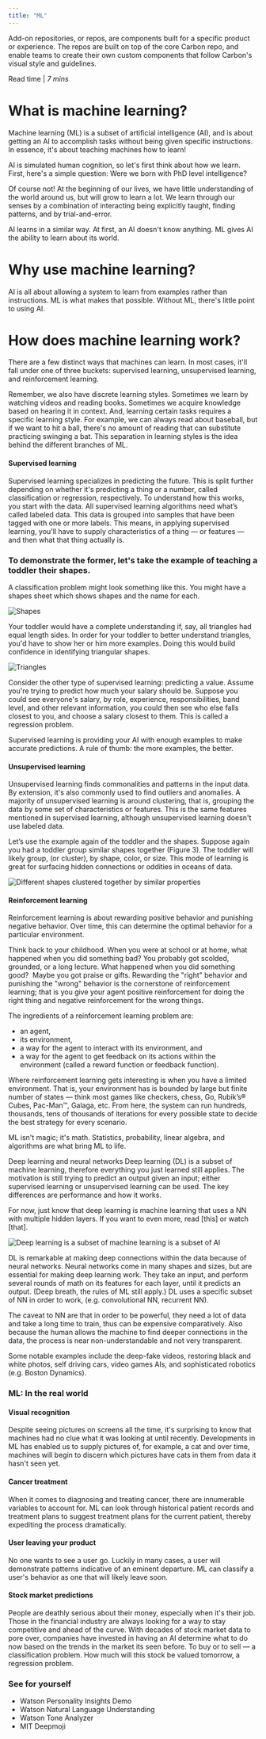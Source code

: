 ```yaml
---
title: "ML"
---
```



<PageDescription>
  Add-on repositories, or repos, are components built for a specific product or
  experience. The repos are built on top of the core Carbon repo, and enable
  teams to create their own custom components that follow Carbon's visual style
  and guidelines.
</PageDescription>

Read time | *7 mins*

# What is machine learning?

Machine learning (ML) is a subset of artificial intelligence (AI), and is about getting an AI to accomplish tasks without being given specific instructions. In essence, it's about teaching machines how to learn!

AI is simulated human cognition, so let's first think about how we learn. First, here's a simple question: Were we born with PhD level intelligence?

Of course not! At the beginning of our lives, we have little understanding of the world around us, but will grow to learn a lot. We learn through our senses by a combination of interacting being explicitly taught, finding patterns, and by trial-and-error. 

AI learns in a similar way. At first, an AI doesn't know anything. ML gives AI the ability to learn about its world.

# Why use machine learning?

AI is all about allowing a system to learn from examples rather than instructions. ML is what makes that possible. Without ML, there's little point to using AI.

# How does machine learning work?

There are a few distinct ways that machines can learn. In most cases, it'll fall under one of three buckets: supervised learning, unsupervised learning, and reinforcement learning. 

Remember, we also have discrete learning styles. Sometimes we learn by watching videos and reading books. Sometimes we acquire knowledge based on hearing it in context. And, learning certain tasks requires a specific learning style. For example, we can always read about baseball, but if we want to hit a ball, there's no amount of reading that can substitute practicing swinging a bat. This separation in learning styles is the idea behind the different branches of ML.

#### Supervised learning
Supervised learning specializes in predicting the future. This is split further depending on whether it's predicting a thing or a number, called classification or regression, respectively. To understand how this works, you start with the data. All supervised learning algorithms need what’s called labeled data. This data is grouped into samples that have been tagged with one or more labels. This means, in applying supervised learning, you'll have to supply characteristics of a thing — or features — and then what that thing actually is. 

### To demonstrate the former, let's take the example of teaching a toddler their shapes. 

A classification problem might look something like this. You might have a shapes sheet which shows shapes and the name for each. 

<Row>
<Column colLg={6}>

![Shapes](../../images/basics/ml/Image_1.png)

</Column>
</Row>

Your toddler would have a complete understanding if, say, all triangles had equal length sides. In order for your toddler to better understand triangles, you'd have to show her or him more examples. Doing this would build confidence in identifying triangular shapes.

<Row>
<Column colLg={6}>

![Triangles](../../images/basics/ml/Image_2.png)

</Column>
</Row>

Consider the other type of supervised learning: predicting a value. Assume you're trying to predict how much your salary should be. Suppose you could see everyone's salary, by role, experience, responsibilities, band level, and other relevant information, you could then see who else falls closest to you, and choose a salary closest to them. This is called a regression problem.

Supervised learning is providing your AI with enough examples to make accurate predictions. A rule of thumb: the more examples, the better. 

#### Unsupervised learning
Unsupervised learning finds commonalities and patterns in the input data. By extension, it's also commonly used to find outliers and anomalies. A majority of unsupervised learning is around clustering, that is, grouping the data by some set of characteristics or features. This is the same features mentioned in supervised learning, although unsupervised learning doesn't use labeled data.

Let’s use the example again of the toddler and the shapes. Suppose again you had a toddler group similar shapes together (Figure 3). The toddler will likely group, (or cluster), by shape, color, or size. This mode of learning is great for surfacing hidden connections or oddities in oceans of data.

<Row>
<Column colLg={12}>

![Different shapes clustered together by similar properties](../../images/basics/ml/Image_3.png)

</Column>
</Row>

#### Reinforcement learning
Reinforcement learning is about rewarding positive behavior and punishing negative behavior. Over time, this can determine the optimal behavior for a particular environment. 

Think back to your childhood. When you were at school or at home, what happened when you did something bad? You probably got scolded, grounded, or a long lecture. What happened when you did something good?  Maybe you got praise or gifts. Rewarding the "right" behavior and punishing the "wrong" behavior is the cornerstone of reinforcement learning; that is you give your agent positive reinforcement for doing the right thing and negative reinforcement for the wrong things. 

The ingredients of a reinforcement learning problem are: 
 - an agent, 
 - its environment, 
 - a way for the agent to interact with its environment, and 
 - a way for the agent to get feedback on its actions within the 	environment (called a reward function or feedback function).

Where reinforcement learning gets interesting is when you have a limited environment. That is, your environment has is bounded by large but finite number of states — think most games like checkers, chess, Go, Rubik’s® Cubes, Pac-Man™, Galaga, etc. From here, the system can run hundreds, thousands, tens of thousands of iterations for every possible state to decide the best strategy for every scenario. 

ML isn't magic; it's math. Statistics, probability, linear algebra, and algorithms are what bring ML to life.

Deep learning and neural networks
Deep learning (DL) is a subset of machine learning, therefore everything you just learned still applies. The motivation is still trying to predict an output given an input; either supervised learning or unsupervised learning can be used. The key differences are performance and how it works. 

For now, just know that deep learning is machine learning that uses a NN with multiple hidden layers. If you want to even more, read [this] or watch [that].

<Row>
<Column colLg={6}>

![Deep learning is a subset of machine learning is a subset of AI](../../images/basics/ml/Image_4.png)

</Column>
</Row>

DL is remarkable at making deep connections within the data because of neural networks. Neural networks come in many shapes and sizes, but are essential for making deep learning work. They take an input, and perform several rounds of math on its features for each layer, until it predicts an output. (Deep breath, the rules of ML still apply.) DL uses a specific subset of NN in order to work, (e.g. convolutional NN, recurrent NN).

The caveat to NN are that in order to be powerful, they need a lot of data and take a long time to train, thus can be expensive comparatively. Also because the human allows the machine to find deeper connections in the data, the process is near non-understandable and not very transparent.

Some notable examples include the deep-fake videos, restoring black and white photos, self driving cars, video games AIs, and sophisticated robotics (e.g. Boston Dynamics). 

### ML: In the real world 

#### Visual recognition 
Despite seeing pictures on screens all the time, it's surprising to know that machines had no clue what it was looking at until recently. Developments in ML has enabled us to supply pictures of, for example, a cat and over time, machines will begin to discern which pictures have cats in them from data it hasn't seen yet. 

#### Cancer treatment
When it comes to diagnosing and treating cancer, there are innumerable variables to account for. ML can look through historical patient records and treatment plans to suggest treatment plans for the current patient, thereby expediting the process dramatically.

#### User leaving your product
No one wants to see a user go. Luckily in many cases, a user will demonstrate patterns indicative of an eminent departure. ML can classify a user's behavior as one that will likely leave soon.

#### Stock market predictions
People are deathly serious about their money, especially when it's their job. Those in the financial industry are always looking for a way to stay competitive and ahead of the curve. With decades of stock market data to pore over, companies have invested in having an AI determine what to do now based on the trends in the market its seen before. To buy or to sell — a classification problem. How much will this stock be valued tomorrow, a regression problem.

### See for yourself
 - Watson Personality Insights Demo
 - Watson Natural Language Understanding
 - Watson Tone Analyzer
 - MIT Deepmoji 

